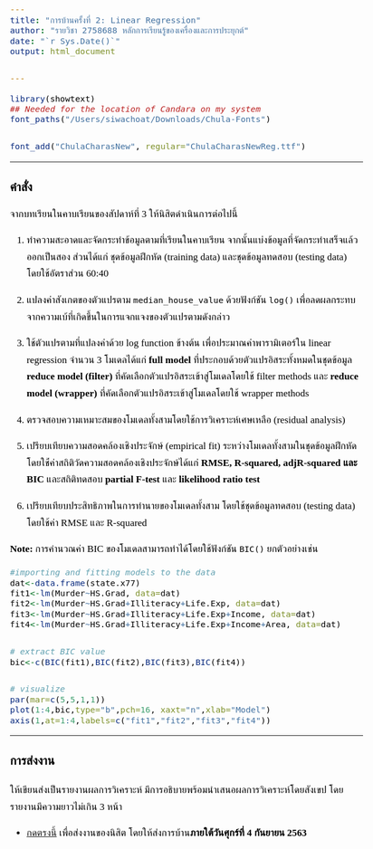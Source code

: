 ```yaml
---
title: "การบ้านครั้งที่ 2: Linear Regression"
author: "รายวิชา 2758688 หลักการเรียนรู้ของเครื่องและการประยุกต์"
date: "`r Sys.Date()`"
output: html_document

---
```


<style>
@import url('https://fonts.googleapis.com/css2?family=Pridi:wght@200&family=Sarabun:wght@200;300&family=Taviraj:wght@200&family=Trirong:wght@300&display=swap');

body{
    font-family: 'Taviraj', serif;
    font-size: 13pt;
    color: black;
    line-height:1.7em;
}
/* Headers */
h1,h2,h3,h4,h5,h6{
  font-size: 16pt;
    font-family: 'Trirong', serif;
    }
</style> 


```r
library(showtext)
## Needed for the location of Candara on my system
font_paths("/Users/siwachoat/Downloads/Chula-Fonts")

font_add("ChulaCharasNew", regular="ChulaCharasNewReg.ttf")
```

---

# คำสั่ง

จากบทเรียนในคาบเรียนของสัปดาห์ที่ 3 ให้นิสิตดำเนินการต่อไปนี้

1. ทำความสะอาดและจัดกระทำข้อมูลตามที่เรียนในคาบเรียน จากนั้นแบ่งข้อมูลที่จัดกระทำเสร็จแล้วออกเป็นสอง ส่วนได้แก่ ชุดข้อมูลฝึกหัด (training data) และชุดข้อมูลทดสอบ (testing data) โดยใช้อัตราส่วน 60:40

2. แปลงค่าสังเกตของตัวแปรตาม `median_house_value` ด้วยฟังก์ชัน `log()` เพื่อลดผลกระทบจากความเบ้ที่เกิดขึ้นในการแจกแจงของตัวแปรตามดังกล่าว

3. ใช้ตัวแปรตามที่แปลงค่าด้วย log function ข้างต้น เพื่อประมาณค่าพารามิเตอร์ใน linear regression จำนวน 3 โมเดลได้แก่ **full model** ที่ประกอบด้วยตัวแปรอิสระทั้งหมดในชุดข้อมูล **reduce model (filter)** ที่คัดเลือกตัวแปรอิสระเข้าสู่โมเดลโดยใช้ filter methods และ **reduce model (wrapper)** ที่คัดเลือกตัวแปรอิสระเข้าสู่โมเดลโดยใช้ wrapper methods


4. ตรวจสอบความเหมาะสมของโมเดลทั้งสามโดยใช้การวิเคราะห์เศษเหลือ (residual analysis)

5. เปรียบเทียบความสอดคล้องเชิงประจักษ์ (empirical fit) ระหว่างโมเดลทั้งสามในชุดข้อมูลฝึกหัดโดยใช้่ค่าสถิติวัดความสอดคล้องเชิงประจักษ์ได้แก่ **RMSE, R-squared, adjR-squared และ BIC** และสถิติทดสอบ **partial F-test** และ **likelihood ratio test**


6. เปรียบเทียบประสิทธิภาพในการทำนายของโมเดลทั้งสาม โดยใช้ชุดข้อมูลทดสอบ (testing data) โดยใช้ค่า RMSE และ R-squared

**Note:** การคำนวณค่า BIC ของโมเดลสามารถทำได้โดยใช้ฟังก์ชัน `BIC()` ยกตัวอย่างเช่น

```r
#importing and fitting models to the data
dat<-data.frame(state.x77)
fit1<-lm(Murder~HS.Grad, data=dat)
fit2<-lm(Murder~HS.Grad+Illiteracy+Life.Exp, data=dat)
fit3<-lm(Murder~HS.Grad+Illiteracy+Life.Exp+Income, data=dat)
fit4<-lm(Murder~HS.Grad+Illiteracy+Life.Exp+Income+Area, data=dat)

# extract BIC value 
bic<-c(BIC(fit1),BIC(fit2),BIC(fit3),BIC(fit4))

# visualize
par(mar=c(5,5,1,1))
plot(1:4,bic,type="b",pch=16, xaxt="n",xlab="Model")
axis(1,at=1:4,labels=c("fit1","fit2","fit3","fit4"))
```


---


### การส่งงาน

ให้เขียนส่งเป็นรายงานผลการวิเคราะห์ มีการอธิบายพร้อมนำเสนอผลการวิเคราะห์โดยสังเขป โดยรายงานมีความยาวไม่เกิน 3 หน้า

- [กดตรงนี้](https://docs.google.com/forms/d/e/1FAIpQLScukMNziyayICAeOLHgMipTTbvVFnzj1VNfLhlFLWjPKghi-w/viewform?usp=sf_link) เพื่อส่งงานของนิสิต โดยให้ส่งการบ้าน**ภายใต้วันศุกร์ที่ 4 กันยายน 2563**

</br>
</br>



